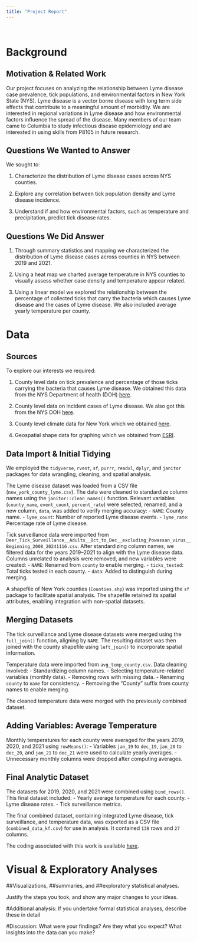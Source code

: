 ```yaml
---
title: "Project Report"
---
```

<br>

# Background

## Motivation & Related Work

Our project focuses on analyzing the relationship between Lyme disease case prevalence, tick populations, and environmental factors in New York State (NYS). Lyme disease is a vector borne disease with long term side effects that contribute to a meaningful amount of morbidity. We are interested in  regional variations in Lyme disease and how environmental factors influence the spread of the disease. Many members of our team came to Columbia to study infectious disease epidemiology and are interested in using skills from P8105 in future research. 

## Questions We Wanted to Answer 

We sought to:

1. Characterize the distribution of Lyme disease cases across NYS counties.

2. Explore any correlation between tick population density and Lyme disease incidence.

3. Understand if and how environmental factors, such as temperature and precipitation, predict tick disease rates.

## Questions We Did Answer

1. Through summary statistics and mapping we characterized the distribution of Lyme disease cases across counties in NYS between 2019 and 2021. 

2. Using a heat map we charted average temperature in NYS counties to visually assess whether case density and temperature appear related. 

3. Using a linear model we explored the relationship between the percentage of collected ticks that carry the bacteria which causes Lyme disease and the cases of Lyme disease. We also included average yearly temperature per county. 


# Data

## Sources

To explore our interests we required:

1. County level data on tick prevalence and percentage of those ticks carrying the bacteria that causes Lyme disease. We obtained this data from the NYS Department of health (DOH) [here](https://health.data.ny.gov/Health/Deer-Tick-Surveillance-Nymphs-May-to-Sept-excludin/kibp-u2ip/data). 

2. County level data on incident cases of Lyme disease. We also got this from the NYS DOH [here](https://health.data.ny.gov/Health/Community-Health-Lyme-Disease-Incidence-Rate-per-1/6sxr-cqij).  

3. County level climate data for New York which we obtained [here](https://data.pnj.com/weather-data/new-york/36/1976-03-01/). 

4. Geospatial shape data for graphing which we obtained from [ESRI](https://www.esri.com/en-us/home). 


## Data Import & Initial Tidying

We employed the `tidyverse`, `rvest`, `sf`, `purrr`, `readxl`, `dplyr`, and `janitor` packages for data wrangling, cleaning, and spatial analysis.

The Lyme disease dataset was loaded from a CSV file (`new_york_county_lyme.csv`). The data were cleaned to standardize column names using the `janitor::clean_names()` function. Relevant variables (`county_name`, `event_count`, `percent_rate`) were selected, renamed, and a new column, `data`, was added to verify merging accuracy:
- `NAME`: County name.
- `lyme_count`: Number of reported Lyme disease events.
- `lyme_rate`: Percentage rate of Lyme disease.

Tick surveillance data were imported from `Deer_Tick_Surveillance__Adults__Oct_to_Dec__excluding_Powassan_virus__Beginning_2008_20241116.csv`. After standardizing column names, we filtered data for the years 2019–2021 to align with the Lyme disease data. Columns unrelated to analysis were removed, and new variables were created:
- `NAME`: Renamed from `county` to enable merging.
- `ticks_tested`: Total ticks tested in each county.
- `data`: Added to distinguish during merging.

A shapefile of New York counties (`Counties.shp`) was imported using the `sf` package to facilitate spatial analysis. The shapefile retained its spatial attributes, enabling integration with non-spatial datasets.

## Merging Datasets

The tick surveillance and Lyme disease datasets were merged using the `full_join()` function, aligning by `NAME`. The resulting dataset was then joined with the county shapefile using `left_join()` to incorporate spatial information.

Temperature data were imported from `avg_temp_county.csv`. Data cleaning involved:
- Standardizing column names.
- Selecting temperature-related variables (monthly data).
- Removing rows with missing data.
- Renaming `county` to `name` for consistency.
- Removing the "County" suffix from county names to enable merging.

The cleaned temperature data were merged with the previously combined dataset.

## Adding Variables: Average Temperature

Monthly temperatures for each county were averaged for the years 2019, 2020, and 2021 using `rowMeans()`:
- Variables `jan_19` to `dec_19`, `jan_20` to `dec_20`, and `jan_21` to `dec_21` were used to calculate yearly averages.
- Unnecessary monthly columns were dropped after computing averages.

## Final Analytic Dataset

The datasets for 2019, 2020, and 2021 were combined using `bind_rows()`. This final dataset included:
- Yearly average temperature for each county.
- Lyme disease rates.
- Tick surveillance metrics.

The final combined dataset, containing integrated Lyme disease, tick surveillance, and temperature data, was exported as a CSV file (`combined_data_kf.csv`) for use in analysis. It contained `138` rows and `27` columns. 

The coding associated with this work is available [here](sarahy_dataclean.html). 

# Visual & Exploratory Analyses
##Visualizations, 
##summaries, and 
##exploratory statistical analyses. 

Justify the steps you took, and show any major changes to your ideas.

#Additional analysis: 
If you undertake formal statistical analyses, describe these in detail

#Discussion: 
What were your findings? Are they what you expect? What insights into the data can you make?